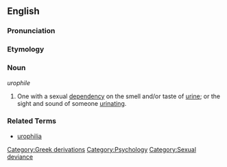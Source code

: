 ==English==

===Pronunciation===
{{substub}}

===Etymology===
{{substub}}

===Noun===
''urophile''

# One with a sexual [[dependency]] on the smell and/or taste of [[urine]]; or the sight and sound of someone [[urinate|urinating]].

===Related Terms===
* [[urophilia]]

[[Category:Greek derivations]]
[[Category:Psychology]]
[[Category:Sexual deviance]]